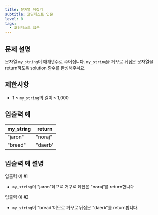 ```yaml
---
title: 문자열 뒤집기
subtitle: 코딩테스트 입문
level: 0
tags:
  - 코딩테스트 입문
---
```


## 문제 설명

문자열 `my_string`이 매개변수로 주어집니다. `my_string`을 거꾸로 뒤집은 문자열을 return하도록 solution 함수를 완성해주세요.

## 제한사항

- 1 ≤ `my_string`의 길이 ≤ 1,000

## 입출력 예

| my_string | return  |
| --------- | ------- |
| "jaron"   | "noraj" |
| "bread"   | "daerb" |

## 입출력 예 설명

입출력 예 #1

- `my_string`이 "jaron"이므로 거꾸로 뒤집은 "noraj"를 return합니다.

입출력 예 #2

- `my_string`이 "bread"이므로 거꾸로 뒤집은 "daerb"를 return합니다.
